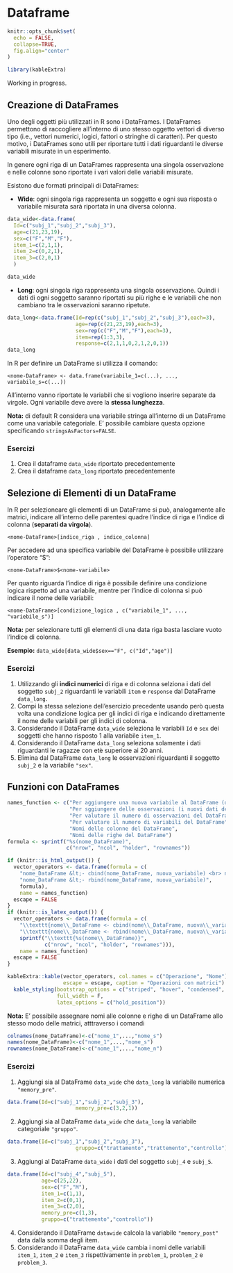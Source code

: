 # Dataframe {#dataframe}


```r
knitr::opts_chunk$set(
  echo = FALSE,
  collapse=TRUE,
  fig.align="center"
)

library(kableExtra)
```

Working in progress.

## Creazione di DataFrames

Uno degli oggetti più utilizzati in R sono i DataFrames. I DataFrames permettono di raccogliere all'interno di uno stesso oggetto vettori di diverso tipo (i.e., vettori numerici, logici, fattori o stringhe di caratteri). Per questo motivo, i DataFrames sono  utili per riportare tutti i dati riguardanti le diverse variabili misurate in un esperimento.

In genere ogni riga di un DataFrames rappresenta una singola osservazione e nelle colonne sono riportate i vari valori delle variabili misurate.

Esistono due formati principali di DataFrames:

- **Wide**: ogni singola riga rappresenta un soggetto e ogni sua risposta o variabile misurata sarà riportata in una diversa colonna.

```r
data_wide<-data.frame(
  Id=c("subj_1","subj_2","subj_3"),
  age=c(21,23,19),
  sex=c("F","M","F"),
  item_1=c(2,1,1),
  item_2=c(0,2,1),
  item_3=c(2,0,1)
  )

data_wide
```

- **Long**: ogni singola riga rappresenta una singola osservazione. Quindi i dati di ogni soggetto saranno riportati su più righe e le variabili che non cambiano tra le osservazioni saranno ripetute.

```r
data_long<-data.frame(Id=rep(c("subj_1","subj_2","subj_3"),each=3),
                      age=rep(c(21,23,19),each=3),
                      sex=rep(c("F","M","F"),each=3),
                      item=rep(1:3,3),
                      response=c(2,1,1,0,2,1,2,0,1))
data_long
```

In R per definire un DataFrame si utilizza il comando:

`<nome-DataFrame> <- data.frame(variabile_1=c(...), ..., variabile_s=c(...))`

All'interno vanno riportate le variabili che  si vogliono inserire separate da virgole. Ogni variabile deve avere la **stessa lunghezza**.

**Nota:** di default R considera una variabile stringa all'interno di un DataFrame come una variabile categoriale. E' possibile cambiare questa opzione specificando `stringsAsFactors=FALSE`.


### Esercizi {-}

1. Crea il dataframe `data_wide` riportato precedentemente
2. Crea il dataframe `data_long` riportato precedentemente

## Selezione di Elementi di un DataFrame

In R per selezioneare gli elementi di un DataFrame si può, analogamente alle matrici, indicare all'interno delle parentesi quadre l'indice di riga e l'indice di colonna (**separati da virgola**).

`<nome-DataFrame>[indice_riga , indice_colonna]`

Per accedere ad una specifica  variabile del DataFrame è possibile utilizzare l'operatore "$":

`<nome-DataFrame>$<nome-variabile>`

Per quanto riguarda l'indice di riga è possibile definire una condizione logica rispetto ad una variabile, mentre per l'indice di colonna si può indicare il nome delle  variabili:

`<nome-DataFrame>[condizione_logica , c("variabile_1", ..., "variebile_s")]`

**Nota:** per selezionare tutti gli elementi di una data riga basta lasciare vuoto l'indice di colonna.

**Esempio:** `data_wide[data_wide$sex=="F", c("Id","age")]`

### Esercizi {-}

1. Utilizzando gli **indici numerici** di riga e di colonna selziona i dati del soggetto `subj_2` riguardanti le variabili `item` e `response` dal DataFrame `data_long`.
2. Compi la stessa selezione dell'esercizio precedente usando però questa volta una condizione logica per gli indici di riga e indicando direttamente il nome delle variabili per gli indici di colonna.
3. Considerando il DataFrame `data_wide` seleziona le variabili `Id` e `sex` dei soggetti che hanno risposto 1 alla variabile `item_1`.
4. Considerando il DataFrame `data_long` seleziona solamente i dati riguardanti le ragazze con etè superiore ai 20 anni.
5. Elimina dal DataFrame `data_long` le osservazioni riguardanti il soggetto `subj_2` e la variabile `"sex"`.

## Funzioni con DataFrames

```r

names_function <- c("Per aggiungere una nuova variabile al DataFrame (deve avere lo stesso numero di righe)",
                    "Per sggiungere delle osservazioni (i nuovi dati devono essere coerenti con la struttura del DataFrame)", 
                    "Per valutare il numero di osservazioni del DataFrame",
                    "Per valutare il numero di variabili del DataFrame",
                    "Nomi delle colonne del DataFrame",
                    "Nomi delle righe del DataFrame")
formula <- sprintf("%s(nome_DataFrame)", 
                   c("nrow", "ncol", "holder", "rownames"))

if (knitr::is_html_output()) {
  vector_operators <- data.frame(formula = c(
    "nome_DataFrame &lt;- cbind(nome_DataFrame, nuova_variabile) <br> nome_DataFrame$nome_variabile &lt;- dati",
    "nome_DataFrame &lt;- rbind(nome_DataFrame, nuova_variabile)",
    formula),
    name = names_function)
  escape = FALSE
}
if (knitr::is_latex_output()) {
  vector_operators <- data.frame(formula = c(
    "\\texttt{nome\\_DataFrame <- cbind(nome\\_DataFrame, nuova\\_variabile)} \\\\ \\texttt{nome\\_DataFrame\\$nome\\_variabile <- dati}",
    "\\texttt{nome\\_DataFrame <- rbind(nome\\_DataFrame, nuova\\_variabile)}",
    sprintf("\\texttt{%s(nome\\_DataFrame)}", 
            c("nrow", "ncol", "holder", "rownames"))),
    name = names_function)
  escape = FALSE
}

kableExtra::kable(vector_operators, col.names = c("Operazione", "Nome"),
                  escape = escape, caption = "Operazioni con matrici") %>%
  kable_styling(bootstrap_options = c("striped", "hover", "condensed", "responsive"),
                full_width = F,
                latex_options = c("hold_position"))
```


**Nota:** E' possibile assegnare nomi alle colonne e righe di un DataFrame allo stesso modo delle matrici, atttraverso i comandi

```r
colnames(nome_DataFrame)<-c("nome_1",...,"nome_s")
names(nome_DataFrame)<-c("nome_1",...,"nome_s")
rownames(nome_DataFrame)<-c("nome_1",...,"nome_n")
```

### Esercizi {-}

1. Aggiungi sia al DataFrame `data_wide` che `data_long` la variabile numerica `"memory_pre"`.
```r
data.frame(Id=c("subj_1","subj_2","subj_3"),
                      memory_pre=c(3,2,1))
```

2. Aggiungi sia al DataFrame `data_wide` che `data_long` la variabile categoriale `"gruppo"`.
```r
data.frame(Id=c("subj_1","subj_2","subj_3"),
                      gruppo=c("trattamento","trattemento","controllo"))
```
3. Aggiungi al DataFrame `data_wide` i dati del soggetto `subj_4` e `subj_5`.
```r
data.frame(Id=c("subj_4","subj_5"),
           age=c(25,22),
           sex=c("F","M"),
           item_1=c(1,1),
           item_2=c(0,1),
           item_3=c(2,0),
           memory_pre=c(1,3),
           gruppo=c("trattemento","controllo"))
```
4. Considerando il DataFrame `datawide` calcola la variabile `"memory_post"` data dalla somma degli item.
5. Considerando il DataFrame `data_wide` cambia i nomi delle variabili `item_1`, `item_2` e `item_3` rispettivamente in `problem_1`, `problem_2` e `problem_3`.

